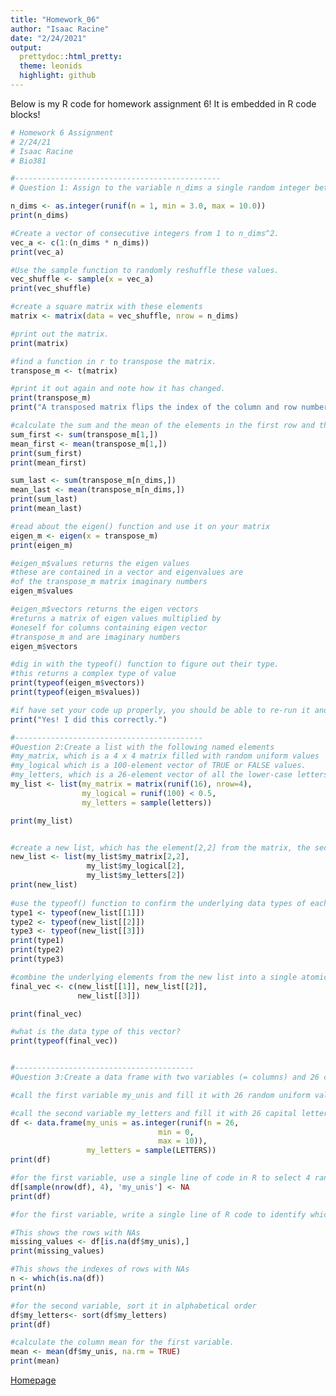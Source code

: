 ---
title: "Homework_06"
author: "Isaac Racine"
date: "2/24/2021"
output:
  prettydoc::html_pretty:
  theme: leonids
  highlight: github
---

Below is my R code for homework assignment 6! It is embedded in R code blocks!

```{r}
# Homework 6 Assignment
# 2/24/21
# Isaac Racine
# Bio381

#----------------------------------------------
# Question 1: Assign to the variable n_dims a single random integer between 3 and 10.

n_dims <- as.integer(runif(n = 1, min = 3.0, max = 10.0))
print(n_dims)

#Create a vector of consecutive integers from 1 to n_dims^2.
vec_a <- c(1:(n_dims * n_dims))
print(vec_a)

#Use the sample function to randomly reshuffle these values.
vec_shuffle <- sample(x = vec_a)
print(vec_shuffle)

#create a square matrix with these elements
matrix <- matrix(data = vec_shuffle, nrow = n_dims)

#print out the matrix.
print(matrix)

#find a function in r to transpose the matrix.
transpose_m <- t(matrix)

#print it out again and note how it has changed.
print(transpose_m)
print("A transposed matrix flips the index of the column and row number for each value. Thus values along the diagonal of the matrix do not move.")

#calculate the sum and the mean of the elements in the first row and the last row
sum_first <- sum(transpose_m[1,])
mean_first <- mean(transpose_m[1,])
print(sum_first)
print(mean_first)

sum_last <- sum(transpose_m[n_dims,])
mean_last <- mean(transpose_m[n_dims,])
print(sum_last)
print(mean_last)

#read about the eigen() function and use it on your matrix
eigen_m <- eigen(x = transpose_m)
print(eigen_m)

#eigen_m$values returns the eigen values
#these are contained in a vector and eigenvalues are 
#of the transpose_m matrix imaginary numbers
eigen_m$values

#eigen_m$vectors returns the eigen vectors
#returns a matrix of eigen values multiplied by
#oneself for columns containing eigen vector
#transpose_m and are imaginary numbers
eigen_m$vectors

#dig in with the typeof() function to figure out their type.
#this returns a complex type of value
print(typeof(eigen_m$vectors))
print(typeof(eigen_m$values))

#if have set your code up properly, you should be able to re-run it and create a matrix of different size because n_dims will change.
print("Yes! I did this correctly.")

#------------------------------------------
#Question 2:Create a list with the following named elements
#my_matrix, which is a 4 x 4 matrix filled with random uniform values
#my_logical which is a 100-element vector of TRUE or FALSE values.
#my_letters, which is a 26-element vector of all the lower-case letters in random order
my_list <- list(my_matrix = matrix(runif(16), nrow=4),
                my_logical = runif(100) < 0.5,
                my_letters = sample(letters))

print(my_list)


#create a new list, which has the element[2,2] from the matrix, the second element of the logical vector, and the second element of the letters vector.
new_list <- list(my_list$my_matrix[2,2], 
                 my_list$my_logical[2],
                 my_list$my_letters[2])
print(new_list)
 
#use the typeof() function to confirm the underlying data types of each component in this list
type1 <- typeof(new_list[[1]])
type2 <- typeof(new_list[[2]])
type3 <- typeof(new_list[[3]])
print(type1)
print(type2)
print(type3)

#combine the underlying elements from the new list into a single atomic vector with the c() function.
final_vec <- c(new_list[[1]], new_list[[2]],
               new_list[[3]])

print(final_vec)

#what is the data type of this vector?
print(typeof(final_vec))


#----------------------------------------
#Question 3:Create a data frame with two variables (= columns) and 26 cases (= rows).

#call the first variable my_unis and fill it with 26 random uniform values from 0 to 10.

#call the second variable my_letters and fill it with 26 capital letters in random order.
df <- data.frame(my_unis = as.integer(runif(n = 26,
                                 min = 0,
                                 max = 10)),
                 my_letters = sample(LETTERS))
print(df)

#for the first variable, use a single line of code in R to select 4 random rows and replace the numerical values in those rows with NA
df[sample(nrow(df), 4), 'my_unis'] <- NA
print(df)

#for the first variable, write a single line of R code to identify which rows have the missing values

#This shows the rows with NAs
missing_values <- df[is.na(df$my_unis),]
print(missing_values)

#This shows the indexes of rows with NAs
n <- which(is.na(df))
print(n)  

#for the second variable, sort it in alphabetical order
df$my_letters<- sort(df$my_letters)
print(df)

#calculate the column mean for the first variable.
mean <- mean(df$my_unis, na.rm = TRUE)
print(mean)

```

[Homepage](.\index.html) 
